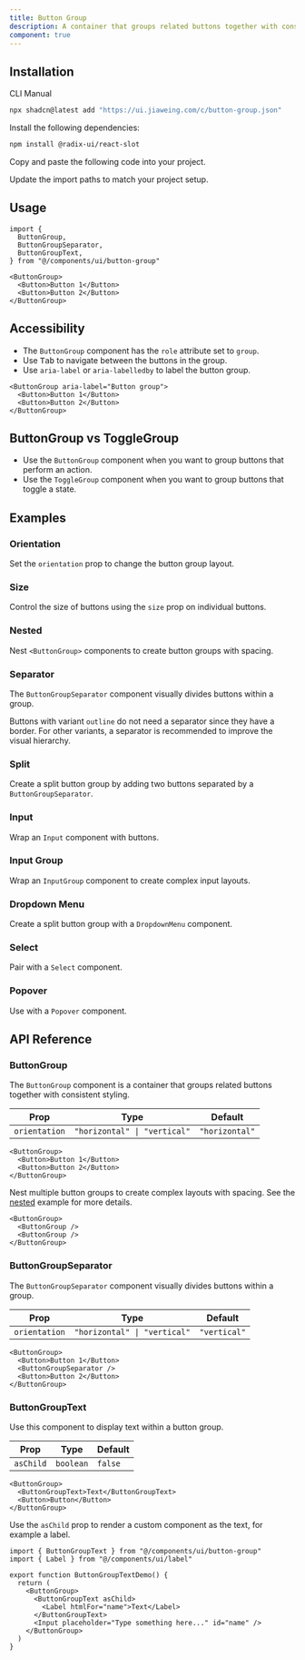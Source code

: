 ```yaml
---
title: Button Group
description: A container that groups related buttons together with consistent styling.
component: true
---
```


<ComponentPreview name="button-group-demo" />

## Installation

<CodeTabs>

<TabsList>
  <TabsTrigger value="cli">CLI</TabsTrigger>
  <TabsTrigger value="manual">Manual</TabsTrigger>
</TabsList>
<TabsContent value="cli">

```bash
npx shadcn@latest add "https://ui.jiaweing.com/c/button-group.json"
```

</TabsContent>

<TabsContent value="manual">

<Steps>

<Step>Install the following dependencies:</Step>

```bash
npm install @radix-ui/react-slot
```

<Step>Copy and paste the following code into your project.</Step>

<ComponentSource name="button-group" title="components/ui/button-group.tsx" />

<Step>Update the import paths to match your project setup.</Step>

</Steps>

</TabsContent>

</CodeTabs>

## Usage

```tsx
import {
  ButtonGroup,
  ButtonGroupSeparator,
  ButtonGroupText,
} from "@/components/ui/button-group"
```

```tsx
<ButtonGroup>
  <Button>Button 1</Button>
  <Button>Button 2</Button>
</ButtonGroup>
```

## Accessibility

- The `ButtonGroup` component has the `role` attribute set to `group`.
- Use <Kbd>Tab</Kbd> to navigate between the buttons in the group.
- Use `aria-label` or `aria-labelledby` to label the button group.

```tsx showLineNumbers
<ButtonGroup aria-label="Button group">
  <Button>Button 1</Button>
  <Button>Button 2</Button>
</ButtonGroup>
```

## ButtonGroup vs ToggleGroup

- Use the `ButtonGroup` component when you want to group buttons that perform an action.
- Use the `ToggleGroup` component when you want to group buttons that toggle a state.

## Examples

### Orientation

Set the `orientation` prop to change the button group layout.

<ComponentPreview name="button-group-orientation" />

### Size

Control the size of buttons using the `size` prop on individual buttons.

<ComponentPreview name="button-group-size" />

### Nested

Nest `<ButtonGroup>` components to create button groups with spacing.

<ComponentPreview name="button-group-nested" />

### Separator

The `ButtonGroupSeparator` component visually divides buttons within a group.

Buttons with variant `outline` do not need a separator since they have a border. For other variants, a separator is recommended to improve the visual hierarchy.

<ComponentPreview name="button-group-separator" />

### Split

Create a split button group by adding two buttons separated by a `ButtonGroupSeparator`.

<ComponentPreview name="button-group-split" />

### Input

Wrap an `Input` component with buttons.

<ComponentPreview name="button-group-input" />

### Input Group

Wrap an `InputGroup` component to create complex input layouts.

<ComponentPreview name="button-group-input-group" />

### Dropdown Menu

Create a split button group with a `DropdownMenu` component.

<ComponentPreview name="button-group-dropdown" />

### Select

Pair with a `Select` component.

<ComponentPreview name="button-group-select" />

### Popover

Use with a `Popover` component.

<ComponentPreview name="button-group-popover" />

## API Reference

### ButtonGroup

The `ButtonGroup` component is a container that groups related buttons together with consistent styling.

| Prop          | Type                         | Default        |
| ------------- | ---------------------------- | -------------- |
| `orientation` | `"horizontal" \| "vertical"` | `"horizontal"` |

```tsx
<ButtonGroup>
  <Button>Button 1</Button>
  <Button>Button 2</Button>
</ButtonGroup>
```

Nest multiple button groups to create complex layouts with spacing. See the [nested](#nested) example for more details.

```tsx
<ButtonGroup>
  <ButtonGroup />
  <ButtonGroup />
</ButtonGroup>
```

### ButtonGroupSeparator

The `ButtonGroupSeparator` component visually divides buttons within a group.

| Prop          | Type                         | Default      |
| ------------- | ---------------------------- | ------------ |
| `orientation` | `"horizontal" \| "vertical"` | `"vertical"` |

```tsx
<ButtonGroup>
  <Button>Button 1</Button>
  <ButtonGroupSeparator />
  <Button>Button 2</Button>
</ButtonGroup>
```

### ButtonGroupText

Use this component to display text within a button group.

| Prop      | Type      | Default |
| --------- | --------- | ------- |
| `asChild` | `boolean` | `false` |

```tsx
<ButtonGroup>
  <ButtonGroupText>Text</ButtonGroupText>
  <Button>Button</Button>
</ButtonGroup>
```

Use the `asChild` prop to render a custom component as the text, for example a label.

```tsx showLineNumbers
import { ButtonGroupText } from "@/components/ui/button-group"
import { Label } from "@/components/ui/label"

export function ButtonGroupTextDemo() {
  return (
    <ButtonGroup>
      <ButtonGroupText asChild>
        <Label htmlFor="name">Text</Label>
      </ButtonGroupText>
      <Input placeholder="Type something here..." id="name" />
    </ButtonGroup>
  )
}
```
